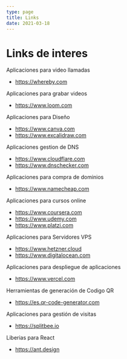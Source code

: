 ```yaml
---
type: page
title: Links
date: 2021-03-18
---
```


# Links de interes

Aplicaciones para video llamadas
- https://whereby.com


Aplicaciones para grabar videos
- https://www.loom.com

Aplicaciones para Diseño
- https://www.canva.com
- https://www.excalidraw.com

Aplicaciones gestion de DNS
- https://www.cloudflare.com
- https://www.dnschecker.com

Aplicaciones para compra de dominios
- https://www.namecheap.com

Aplicaciones para cursos online
- https://www.coursera.com
- https://www.udemy.com
- https://www.platzi.com

Aplicaciones para Servidores VPS
- https://www.hetzner.cloud
- https://www.digitalocean.com

Aplicaciones para despliegue de aplicaciones
- https://www.vercel.com

Herramientas de generación de Codigo QR
- https://es.qr-code-generator.com

Aplicaciones para gestión de visitas
- https://splitbee.io

Liberias para React
- https://ant.design









